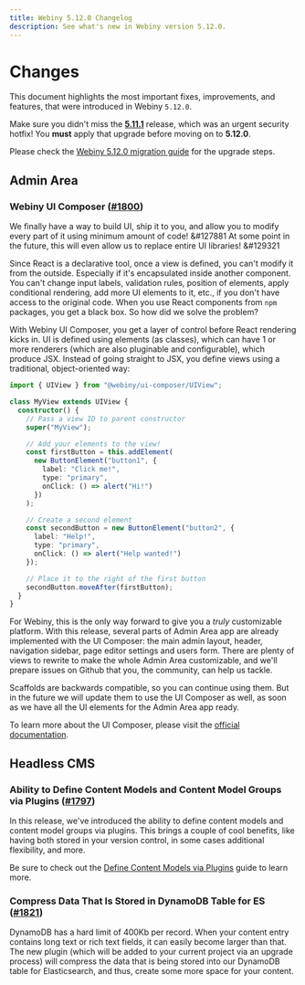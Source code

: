 ```yaml
---
title: Webiny 5.12.0 Changelog
description: See what's new in Webiny version 5.12.0.
---
```



# Changes

This document highlights the most important fixes, improvements, and features, that were introduced in Webiny `5.12.0`.

<Alert type="info" title="How To Upgrade?">

Make sure you didn't miss the **[5.11.1](/docs/release-notes/5.11.1/changelog)** release, which was an urgent security hotfix! You **must** apply that upgrade before moving on to **5.12.0**.

Please check the [Webiny 5.12.0 migration guide](//docs/release-notes/5.12.0/upgrade-guide) for the upgrade steps.

</Alert>

## Admin Area

### Webiny UI Composer ([#1800](https://github.com/webiny/webiny-js/pull/1800))

We finally have a way to build UI, ship it to you, and allow you to modify every part of it using minimum amount of code! &#127881 At some point in the future, this will even allow us to replace entire UI libraries! &#129321

Since React is a declarative tool, once a view is defined, you can't modify it from the outside. Especially if it's encapsulated inside another component. You can't change input labels, validation rules, position of elements, apply conditional rendering, add more UI elements to it, etc., if you don't have access to the original code. When you use React components from `npm` packages, you get a black box. So how did we solve the problem?

With Webiny UI Composer, you get a layer of control before React rendering kicks in. UI is defined using elements (as classes), which can have 1 or more renderers (which are also pluginable and configurable), which produce JSX. Instead of going straight to JSX, you define views using a traditional, object-oriented way:

```ts Defining a View
import { UIView } from "@webiny/ui-composer/UIView";

class MyView extends UIView {
  constructor() {
    // Pass a view ID to parent constructor
    super("MyView");

    // Add your elements to the view!
    const firstButton = this.addElement(
      new ButtonElement("button1", {
        label: "Click me!",
        type: "primary",
        onClick: () => alert("Hi!")
      })
    );

    // Create a second element
    const secondButton = new ButtonElement("button2", {
      label: "Help!",
      type: "primary",
      onClick: () => alert("Help wanted!")
    });

    // Place it to the right of the first button
    secondButton.moveAfter(firstButton);
  }
}
```

For Webiny, this is the only way forward to give you a _truly_ customizable platform. With this release, several parts of Admin Area app are already implemented with the UI Composer: the main admin layout, header, navigation sidebar, page editor settings and users form. There are plenty of views to rewrite to make the whole Admin Area customizable, and we'll prepare issues on Github that you, the community, can help us tackle.

Scaffolds are backwards compatible, so you can continue using them. But in the future we will update them to use the UI Composer as well, as soon as we have all the UI elements for the Admin Area app ready.

To learn more about the UI Composer, please visit the [official documentation](/docs/key-topics/ui-composer/introduction).

## Headless CMS

### Ability to Define Content Models and Content Model Groups via Plugins ([#1797](https://github.com/webiny/webiny-js/pull/1797))

In this release, we've introduced the ability to define content models and content model groups via plugins. This brings a couple of cool benefits, like having both stored in your version control, in some cases additional flexibility, and more.

Be sure to check out the [Define Content Models via Plugins](../../headless-cms/extending/define-content-models-via-code) guide to learn more.

### Compress Data That Is Stored in DynamoDB Table for ES ([#1821](https://github.com/webiny/webiny-js/pull/1821))

DynamoDB has a hard limit of 400Kb per record. When your content entry contains long text or rich text fields, it can easily become larger than that. The new plugin (which will be added to your current project via an upgrade process) will compress the data that is being stored into our DynamoDB table for Elasticsearch, and thus, create some more space for your content.
